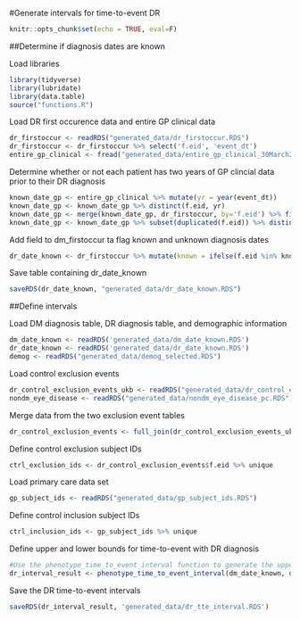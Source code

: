 #Generate intervals for time-to-event DR

```r
knitr::opts_chunk$set(echo = TRUE, eval=F)
```

##Determine if diagnosis dates are known

Load libraries
```r
library(tidyverse)
library(lubridate)
library(data.table)
source("functions.R")
```
Load DR first occurence data and entire GP clinical data
```r
dr_firstoccur <- readRDS("generated_data/dr_firstoccur.RDS")
dr_firstoccur <- dr_firstoccur %>% select('f.eid', 'event_dt')
entire_gp_clinical <- fread("generated_data/entire_gp_clinical_30March2021_formatted.txt", select = c('f.eid', 'event_dt'))
```
Determine whether or not each patient has two years of GP clincial data prior to their DR diagnosis
```r
known_date_gp <- entire_gp_clinical %>% mutate(yr = year(event_dt)) 
known_date_gp <- known_date_gp %>% distinct(f.eid, yr)
known_date_gp <- merge(known_date_gp, dr_firstoccur, by='f.eid') %>% filter(year(event_dt)-1==yr | year(event_dt)-2==yr)
known_date_gp <- known_date_gp %>% subset(duplicated(f.eid)) %>% distinct(f.eid, event_dt)
```
Add field to dm_firstoccur ta flag known and unknown diagnosis dates
```r
dr_date_known <- dr_firstoccur %>% mutate(known = ifelse(f.eid %in% known_date_gp$f.eid,1,0))
```
Save table containing dr_date_known
```r
saveRDS(dr_date_known, "generated_data/dr_date_known.RDS")
```
##Define intervals 

Load DM diagnosis table, DR diagnosis table, and demographic information
```r
dm_date_known <- readRDS('generated_data/dm_date_known.RDS')
dr_date_known <- readRDS('generated_data/dr_date_known.RDS')
demog <- readRDS("generated_data/demog_selected.RDS")
```
Load control exclusion events
```r
dr_control_exclusion_events_ukb <- readRDS("generated_data/dr_control_exclusion_events_ukb.RDS")
nondm_eye_disease <- readRDS("generated_data/nondm_eye_disease_pc.RDS")
```

Merge data from the two exclusion event tables
```r
dr_control_exclusion_events <- full_join(dr_control_exclusion_events_ukb,nondm_eye_disease,by=c("f.eid","event_dt"))
```
Define control exclusion subject IDs
```r
ctrl_exclusion_ids <- dr_control_exclusion_events$f.eid %>% unique
```

Load primary care data set
```r
gp_subject_ids <- readRDS("generated_data/gp_subject_ids.RDS")
```

Define control inclusion subject IDs
```r
ctrl_inclusion_ids <- gp_subject_ids %>% unique
```
Define upper and lower bounds for time-to-event with DR diagnosis 
```r
#Use the phenotype_time_to_event_interval function to generate the upper and lower bounds by passing in dm dates with known flags, dr dates with known flags, demographic information, control exclusion and inclusion ids, and a 0 for comp_alternative which indicates that a 0 will be used for the lower bound on unknown intervals. 
dr_interval_result <- phenotype_time_to_event_interval(dm_date_known, dr_date_known, demog, ctrl_exclusion_ids, ctrl_inclusion_ids, comp_alternative=0)
```
Save the DR time-to-event intervals
```r
saveRDS(dr_interval_result, 'generated_data/dr_tte_interval.RDS')
```

